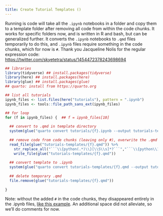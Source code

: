 ```yaml
---
title: Create Tutorial Templates ()
---
```


Running is code will take all the `.ipynb` notebooks in a folder and copy them to a template folder after removing all code from within the code chunks. 
It works for specific folders now, and is written in R and bash, but can be generalized further. 
It converts the `.ipynb` notebooks to `.qmd` files temporarily to do this, and `.ipynb` files require something in the code chunks, which for now is `#`. 
Thank you Jacqueline Nolis for the regular expression code: <https://twitter.com/skyetetra/status/1454472378243698694>


```r
## libraries
library(tidyverse) ## install.packages(tidyverse)
library(here) ## install.packages(here)
library(glue) ## install.packages(glue)
## quarto: install from https://quarto.org

## list all tutorials
ipynb_files <- list.files(here("tutorials"), pattern = ".ipynb")
ipynb_files <- tools::file_path_sans_ext(ipynb_files)

## for loop
for (f in ipynb_files) {  ## f = ipynb_files[10]
  
  ## convert to .qmd in template directory
  system(glue("quarto convert tutorials/{f}.ipynb --output tutorials-templates/{f}.qmd"))
  
  ## remove code from code chunks (leaving only #), overwrite the .qmd
  read_file(glue("tutorials-templates/{f}.qmd")) %>%
    str_replace_all("```\\{python(.*)\\}[\\S\\s]*?```","```\\{python\\1\\}\n#\n\n```") %>%
    write_file(glue("tutorials-templates/{f}.qmd"))
  
  ## convert template to .ipynb
  system(glue("quarto convert tutorials-templates/{f}.qmd --output tutorials-templates/{f}.ipynb"))
  
  ## delete temporary .qmd
  file.remove(glue("tutorials-templates/{f}.qmd"))
  
}

```


Note: without the added `#` in the code chunks, they disappeared entirely in the .ipynb files, [like this example](https://github.com/NASA-Openscapes/2021-Cloud-Hackathon/blob/4c6c8aa2deb484bdf11d91c6f0379b8b230ac382/tutorials-templates/Additional_Resources__Direct_S3_Access__gdalvrt.ipynb). An additional space did not alleviate, so we'll do comments for now.


